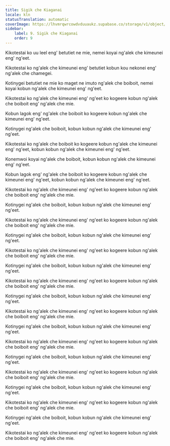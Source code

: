 ```yaml
---
title: Sigik che Kiaganai
locale: kln
statusTranslation: automatic
coverImage: https://lhvmrqwrcowdvduuaukz.supabase.co/storage/v1/object/public/strapi-uploads/small_cover-tratado-de-psicologia-revolucionaria.webp-5e15e1cec4e0ebebcde5d7fc7565d8fd.webp
sidebar:
    label: 9. Sigik che Kiaganai
    order: 9
---
```

Kikotestai ko uu leel eng' betutiet ne mie, nemei koyai ng'alek che kimeunei eng' ng'eet.

Kikotestai ko ng'alek che kimeunei eng' betutiet kobun kou nekonei eng' ng'alek che chamegei.

Kotinygei betutiet ne mie ko maget ne imuto ng'alek che boiboit, nemei koyai kobun ng'alek che kimeunei eng' ng'eet.

Kikotestai ko ng'alek che kimeunei eng' ng'eet ko kogeere kobun ng'alek che boiboit eng' ng'alek che mie.

Kobun lagok eng' ng'alek che boiboit ko kogeere kobun ng'alek che kimeunei eng' ng'eet.

Kotinygei ng'alek che boiboit, kobun kobun ng'alek che kimeunei eng' ng'eet.

Kikotestai ko ng'alek che boiboit ko kogeere kobun ng'alek che kimeunei eng' ng'eet, kobun kobun ng'alek che kimeunei eng' ng'eet.

Konemwoi koyai ng'alek che boiboit, kobun kobun ng'alek che kimeunei eng' ng'eet.

Kobun lagok eng' ng'alek che boiboit ko kogeere kobun ng'alek che kimeunei eng' ng'eet, kobun kobun ng'alek che kimeunei eng' ng'eet.

Kikotestai ko ng'alek che kimeunei eng' ng'eet ko kogeere kobun ng'alek che boiboit eng' ng'alek che mie.

Kotinygei ng'alek che boiboit, kobun kobun ng'alek che kimeunei eng' ng'eet.

Kikotestai ko ng'alek che kimeunei eng' ng'eet ko kogeere kobun ng'alek che boiboit eng' ng'alek che mie.

Kotinygei ng'alek che boiboit, kobun kobun ng'alek che kimeunei eng' ng'eet.

Kikotestai ko ng'alek che kimeunei eng' ng'eet ko kogeere kobun ng'alek che boiboit eng' ng'alek che mie.

Kotinygei ng'alek che boiboit, kobun kobun ng'alek che kimeunei eng' ng'eet.

Kikotestai ko ng'alek che kimeunei eng' ng'eet ko kogeere kobun ng'alek che boiboit eng' ng'alek che mie.

Kotinygei ng'alek che boiboit, kobun kobun ng'alek che kimeunei eng' ng'eet.

Kikotestai ko ng'alek che kimeunei eng' ng'eet ko kogeere kobun ng'alek che boiboit eng' ng'alek che mie.

Kotinygei ng'alek che boiboit, kobun kobun ng'alek che kimeunei eng' ng'eet.

Kikotestai ko ng'alek che kimeunei eng' ng'eet ko kogeere kobun ng'alek che boiboit eng' ng'alek che mie.

Kotinygei ng'alek che boiboit, kobun kobun ng'alek che kimeunei eng' ng'eet.

Kikotestai ko ng'alek che kimeunei eng' ng'eet ko kogeere kobun ng'alek che boiboit eng' ng'alek che mie.

Kotinygei ng'alek che boiboit, kobun kobun ng'alek che kimeunei eng' ng'eet.

Kikotestai ko ng'alek che kimeunei eng' ng'eet ko kogeere kobun ng'alek che boiboit eng' ng'alek che mie.

Kotinygei ng'alek che boiboit, kobun kobun ng'alek che kimeunei eng' ng'eet.

Kikotestai ko ng'alek che kimeunei eng' ng'eet ko kogeere kobun ng'alek che boiboit eng' ng'alek che mie.

